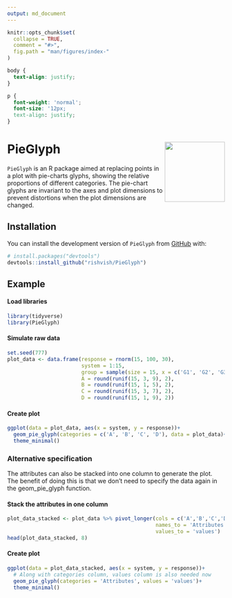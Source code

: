 ```yaml
---
output: md_document
---
```



```r
knitr::opts_chunk$set(
  collapse = TRUE,
  comment = "#>",
  fig.path = "man/figures/index-"
)
```


```css
body {
  text-align: justify;
}

p {
  font-weight: 'normal';
  font-size: '12px;
  text-align: justify;
}
```

# PieGlyph <img src="man/figures/logo.png" align="right" height="139" />

`PieGlyph` is an R package aimed at replacing points in a plot with pie-charts glyphs, showing the relative proportions of different categories. The pie-chart glyphs are invariant to the axes and plot dimensions to prevent distortions when the plot dimensions are changed.

## Installation

You can install the development version of `PieGlyph` from [GitHub](https://github.com/) with:

``` r
# install.packages("devtools")
devtools::install_github("rishvish/PieGlyph")
```

## Example

#### Load libraries

```r
library(tidyverse)
library(PieGlyph)
```

#### Simulate raw data

```r
set.seed(777)
plot_data <- data.frame(response = rnorm(15, 100, 30),
                        system = 1:15,
                        group = sample(size = 15, x = c('G1', 'G2', 'G3'), replace = T),
                        A = round(runif(15, 3, 9), 2),
                        B = round(runif(15, 1, 5), 2),
                        C = round(runif(15, 3, 7), 2),
                        D = round(runif(15, 1, 9), 2))
```

#### Create plot

```r
ggplot(data = plot_data, aes(x = system, y = response))+
  geom_pie_glyph(categories = c('A', 'B', 'C', 'D'), data = plot_data)+
  theme_minimal()
```

### Alternative specification

<p> The attributes can also be stacked into one column to generate the plot. The benefit of doing this is that we don't need to specify the data again in the geom_pie_glyph function. </p>

#### Stack the attributes in one column

```r
plot_data_stacked <- plot_data %>% pivot_longer(cols = c('A','B','C','D'), 
                                                names_to = 'Attributes', 
                                                values_to = 'values')
head(plot_data_stacked, 8)
```

#### Create plot

```r
ggplot(data = plot_data_stacked, aes(x = system, y = response))+
  # Along with categories column, values column is also needed now
  geom_pie_glyph(categories = 'Attributes', values = 'values')+
  theme_minimal()
```

